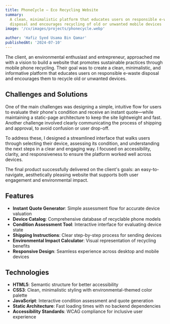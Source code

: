 ```yaml
---
title: PhoneCycle – Eco Recycling Website
summary:
  A clean, minimalistic platform that educates users on responsible e-waste
  disposal and encourages recycling of old or unwanted mobile devices
image: '/cv/images/projects/phonecycle.webp'

author: 'Hafiz Syed Usama Bin Qamar'
publishedAt: '2024-07-10'
---
```


The client, an environmental enthusiast and entrepreneur, approached me with a
vision to build a website that promotes sustainable practices through mobile
phone recycling. Their goal was to create a clean, minimalistic, and informative
platform that educates users on responsible e-waste disposal and encourages them
to recycle old or unwanted devices.

## Challenges and Solutions

One of the main challenges was designing a simple, intuitive flow for users to
evaluate their phone's condition and receive an instant quote—while maintaining
a static-page architecture to keep the site lightweight and fast. Another
challenge involved clearly communicating the process of shipping and approval,
to avoid confusion or user drop-off.

To address these, I designed a streamlined interface that walks users through
selecting their device, assessing its condition, and understanding the next
steps in a clear and engaging way. I focused on accessibility, clarity, and
responsiveness to ensure the platform worked well across devices.

The final product successfully delivered on the client's goals: an
easy-to-navigate, aesthetically pleasing website that supports both user
engagement and environmental impact.

## Features

- **Instant Quote Generator**: Simple assessment flow for accurate device
  valuation
- **Device Catalog**: Comprehensive database of recyclable phone models
- **Condition Assessment Tool**: Interactive interface for evaluating device
  state
- **Shipping Instructions**: Clear step-by-step process for sending devices
- **Environmental Impact Calculator**: Visual representation of recycling
  benefits
- **Responsive Design**: Seamless experience across desktop and mobile devices

## Technologies

- **HTML5**: Semantic structure for better accessibility
- **CSS3**: Clean, minimalistic styling with environmental-themed color palette
- **JavaScript**: Interactive condition assessment and quote generation
- **Static Architecture**: Fast loading times with no backend dependencies
- **Accessibility Standards**: WCAG compliance for inclusive user experience
